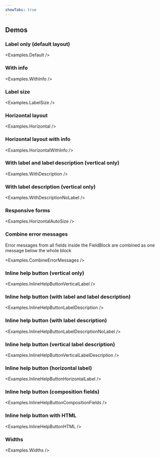 ```yaml
---
showTabs: true
---
```



## Demos

### Label only (default layout)

<Examples.Default />

### With info

<Examples.WithInfo />

### Label size

<Examples.LabelSize />

### Horizontal layout

<Examples.Horizontal />

### Horizontal layout with info

<Examples.HorizontalWithInfo />

### With label and label description (vertical only)

<Examples.WithDescription />

### With label description (vertical only)

<Examples.WithDescriptionNoLabel />

### Responsive forms

<Examples.HorizontalAutoSize />

### Combine error messages

Error messages from all fields inside the FieldBlock are combined as one message below the whole block

<Examples.CombineErrorMessages />

### Inline help button (vertical only)

<Examples.InlineHelpButtonVerticalLabel />

### Inline help button (with label and label description)

<Examples.InlineHelpButtonLabelDescription />

### Inline help button (with label description)

<Examples.InlineHelpButtonLabelDescriptionNoLabel />

### Inline help button (vertical label description)

<Examples.InlineHelpButtonVerticalLabelDescription />

### Inline help button (horizontal label)

<Examples.InlineHelpButtonHorizontalLabel />

### Inline help button (composition fields)

<Examples.InlineHelpButtonCompositionFields />

### Inline help button with HTML

<Examples.InlineHelpButtonHTML />

### Widths

<Examples.Widths />

<VisibleWhenVisualTest>
  <Examples.HorizontalWrap />
  <Examples.Wrapping />
</VisibleWhenVisualTest>
